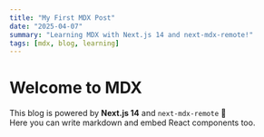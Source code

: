 ```yaml
---
title: "My First MDX Post"
date: "2025-04-07"
summary: "Learning MDX with Next.js 14 and next-mdx-remote!"
tags: [mdx, blog, learning]
---
```


# Welcome to MDX

This blog is powered by **Next.js 14** and `next-mdx-remote` 💪  
Here you can write markdown and embed React components too.
